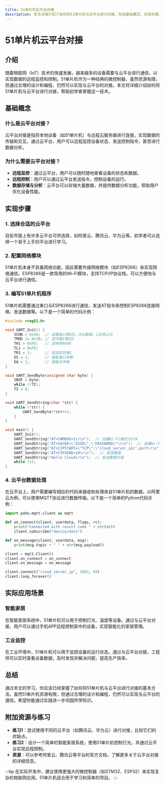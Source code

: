 ```yaml
---
title: 51单片机云平台对接
description: 本文详细介绍了如何将51单片机与云平台进行对接，包括基础概念、实现步骤、代码示例以及实际应用场景。适合初学者学习51单片机的网络应用。
---
```


# 51单片机云平台对接

## 介绍

随着物联网（IoT）技术的快速发展，越来越多的设备需要与云平台进行通信，以实现数据的远程监控和控制。51单片机作为一种经典的微控制器，虽然资源有限，但通过合理的设计和编程，仍然可以实现与云平台的对接。本文将详细介绍如何将51单片机与云平台进行对接，帮助初学者掌握这一技术。

## 基础概念

### 什么是云平台对接？

云平台对接是指将本地设备（如51单片机）与远程云服务器进行连接，实现数据的传输和交互。通过云平台，用户可以远程监控设备状态、发送控制指令，甚至进行数据分析。

### 为什么需要云平台对接？

- **远程监控**：通过云平台，用户可以随时随地查看设备的状态和数据。
- **远程控制**：用户可以通过云平台发送指令，控制设备的运行。
- **数据存储与分析**：云平台可以存储大量数据，并提供数据分析功能，帮助用户优化设备性能。

## 实现步骤

### 1. 选择合适的云平台

目前市面上有许多云平台可供选择，如阿里云、腾讯云、华为云等。初学者可以选择一个易于上手的平台进行学习。

### 2. 配置网络模块

51单片机本身不具备网络功能，因此需要外接网络模块（如ESP8266）来实现网络通信。ESP8266是一款常用的Wi-Fi模块，支持TCP/IP协议栈，可以方便地与云平台进行通信。

### 3. 编写51单片机程序

51单片机需要通过串口与ESP8266进行通信，发送AT指令来控制ESP8266连接网络、发送数据等。以下是一个简单的代码示例：

```c
#include <reg52.h>

void UART_Init() {
    SCON = 0x50;  // 设置串口模式1，8位数据，1位停止位
    TMOD |= 0x20; // 定时器1模式2
    TH1 = 0xFD;   // 波特率9600
    TL1 = 0xFD;
    TR1 = 1;      // 启动定时器1
    ES = 1;       // 使能串口中断
    EA = 1;       // 使能总中断
}

void UART_SendByte(unsigned char byte) {
    SBUF = byte;
    while (!TI);
    TI = 0;
}

void UART_SendString(char *str) {
    while (*str) {
        UART_SendByte(*str++);
    }
}

void main() {
    UART_Init();
    UART_SendString("AT+CWMODE=1\r\n");  // 设置Wi-Fi模式为STA
    UART_SendString("AT+CWJAP=\"SSID\",\"PASSWORD\"\r\n");  // 连接Wi-Fi
    UART_SendString("AT+CIPSTART=\"TCP\",\"cloud_server_ip\",port\r\n");  // 连接云服务器
    UART_SendString("AT+CIPSEND=10\r\n");  // 发送数据
    UART_SendString("Hello Cloud\r\n");  // 发送数据内容
    while (1);
}
```

### 4. 云平台数据处理

在云平台上，用户需要编写相应的代码来接收和处理来自51单片机的数据。以阿里云为例，可以使用MQTT协议进行数据传输。以下是一个简单的Python代码示例：

```python
import paho.mqtt.client as mqtt

def on_connect(client, userdata, flags, rc):
    print("Connected with result code " + str(rc))
    client.subscribe("device/data")

def on_message(client, userdata, msg):
    print(msg.topic + " " + str(msg.payload))

client = mqtt.Client()
client.on_connect = on_connect
client.on_message = on_message

client.connect("cloud_server_ip", 1883, 60)
client.loop_forever()
```

## 实际应用场景

### 智能家居

在智能家居系统中，51单片机可以用于控制灯光、温度等设备。通过与云平台对接，用户可以通过手机APP远程控制家中的设备，实现智能化的家居管理。

### 工业监控

在工业环境中，51单片机可以用于监控设备的运行状态。通过与云平台对接，工程师可以实时查看设备数据，及时发现并解决问题，提高生产效率。

## 总结

通过本文的学习，你应该已经掌握了如何将51单片机与云平台进行对接的基本方法。虽然51单片机资源有限，但通过合理的设计和编程，仍然可以实现与云平台的通信。希望你能通过实践进一步巩固所学知识。

## 附加资源与练习

- **练习1**：尝试使用不同的云平台（如腾讯云、华为云）进行对接，比较它们的优缺点。
- **练习2**：设计一个简单的智能家居系统，使用51单片机控制灯光，并通过云平台实现远程控制。
- **资源**：可以参考阿里云、腾讯云等平台的官方文档，了解更多关于云平台对接的详细信息。

:::tip
在实际开发中，建议使用更强大的微控制器（如STM32、ESP32）来实现复杂的物联网应用。51单片机适合用于学习和简单的项目。
:::
